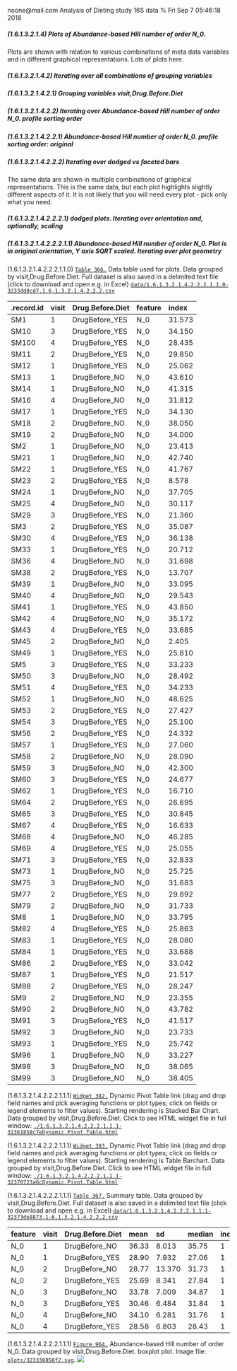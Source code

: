 noone@mail.com
Analysis of Dieting study 16S data
% Fri Sep  7 05:46:18 2018



##### \(1.6.1.3.2.1.4\) Plots of Abundance-based Hill number of order N_0.



Plots are shown with relation to various combinations of meta 
                   data variables and in different graphical representations. Lots of plots here.



##### \(1.6.1.3.2.1.4.2\) Iterating over all combinations of grouping variables




##### \(1.6.1.3.2.1.4.2.1\) Grouping variables visit,Drug.Before.Diet




##### \(1.6.1.3.2.1.4.2.2\) Iterating over Abundance-based Hill number of order N_0. profile sorting order




##### \(1.6.1.3.2.1.4.2.2.1\) Abundance-based Hill number of order N_0. profile sorting order: original




##### \(1.6.1.3.2.1.4.2.2.2\) Iterating over dodged vs faceted bars



The same data are shown in multiple combinations of graphical representations. 
                         This is the same data, but each plot highlights slightly different aspects of it.
                         It is not likely that you will need every plot - pick only what you need.



##### \(1.6.1.3.2.1.4.2.2.2.1\) dodged plots. Iterating over orientation and, optionally, scaling




##### \(1.6.1.3.2.1.4.2.2.2.1.1\) Abundance-based Hill number of order N_0. Plot is in original orientation, Y axis SQRT scaled. Iterating over plot geometry



\(1.6.1.3.2.1.4.2.2.2.1.1.0\) <a name="table.366"></a>[`Table 366.`](#table.366) Data table used for plots. Data grouped by visit,Drug.Before.Diet. Full dataset is also saved in a delimited text file (click to download and open e.g. in Excel) [`data/1.6.1.3.2.1.4.2.2.2.1.1.0-3233dd8cd7.1.6.1.3.2.1.4.2.2.2.csv`](data/1.6.1.3.2.1.4.2.2.2.1.1.0-3233dd8cd7.1.6.1.3.2.1.4.2.2.2.csv)




| .record.id | visit | Drug.Before.Diet | feature | index  |
|:-----------|:------|:-----------------|:--------|:-------|
| SM1        | 1     | DrugBefore\_YES  | N\_0    | 31.573 |
| SM10       | 3     | DrugBefore\_YES  | N\_0    | 34.150 |
| SM100      | 4     | DrugBefore\_YES  | N\_0    | 28.435 |
| SM11       | 2     | DrugBefore\_YES  | N\_0    | 29.850 |
| SM12       | 1     | DrugBefore\_YES  | N\_0    | 25.062 |
| SM13       | 1     | DrugBefore\_NO   | N\_0    | 43.610 |
| SM14       | 1     | DrugBefore\_NO   | N\_0    | 41.315 |
| SM16       | 4     | DrugBefore\_NO   | N\_0    | 31.812 |
| SM17       | 1     | DrugBefore\_YES  | N\_0    | 34.130 |
| SM18       | 2     | DrugBefore\_NO   | N\_0    | 38.050 |
| SM19       | 2     | DrugBefore\_NO   | N\_0    | 34.000 |
| SM2        | 1     | DrugBefore\_NO   | N\_0    | 23.413 |
| SM21       | 1     | DrugBefore\_NO   | N\_0    | 42.740 |
| SM22       | 1     | DrugBefore\_YES  | N\_0    | 41.767 |
| SM23       | 2     | DrugBefore\_YES  | N\_0    | 8.578  |
| SM24       | 1     | DrugBefore\_NO   | N\_0    | 37.705 |
| SM25       | 4     | DrugBefore\_NO   | N\_0    | 30.117 |
| SM29       | 3     | DrugBefore\_YES  | N\_0    | 21.360 |
| SM3        | 2     | DrugBefore\_YES  | N\_0    | 35.087 |
| SM30       | 4     | DrugBefore\_YES  | N\_0    | 36.138 |
| SM33       | 1     | DrugBefore\_YES  | N\_0    | 20.712 |
| SM36       | 4     | DrugBefore\_NO   | N\_0    | 31.698 |
| SM38       | 2     | DrugBefore\_YES  | N\_0    | 13.707 |
| SM39       | 1     | DrugBefore\_NO   | N\_0    | 33.095 |
| SM40       | 4     | DrugBefore\_NO   | N\_0    | 29.543 |
| SM41       | 1     | DrugBefore\_YES  | N\_0    | 43.850 |
| SM42       | 4     | DrugBefore\_NO   | N\_0    | 35.172 |
| SM43       | 4     | DrugBefore\_YES  | N\_0    | 33.685 |
| SM45       | 2     | DrugBefore\_NO   | N\_0    | 2.405  |
| SM49       | 1     | DrugBefore\_YES  | N\_0    | 25.810 |
| SM5        | 3     | DrugBefore\_YES  | N\_0    | 33.233 |
| SM50       | 3     | DrugBefore\_NO   | N\_0    | 28.492 |
| SM51       | 4     | DrugBefore\_YES  | N\_0    | 34.233 |
| SM52       | 1     | DrugBefore\_NO   | N\_0    | 48.625 |
| SM53       | 2     | DrugBefore\_YES  | N\_0    | 27.427 |
| SM54       | 3     | DrugBefore\_YES  | N\_0    | 25.100 |
| SM56       | 2     | DrugBefore\_YES  | N\_0    | 24.332 |
| SM57       | 1     | DrugBefore\_YES  | N\_0    | 27.060 |
| SM58       | 2     | DrugBefore\_NO   | N\_0    | 28.090 |
| SM59       | 3     | DrugBefore\_NO   | N\_0    | 42.300 |
| SM60       | 3     | DrugBefore\_YES  | N\_0    | 24.677 |
| SM62       | 1     | DrugBefore\_YES  | N\_0    | 16.710 |
| SM64       | 2     | DrugBefore\_YES  | N\_0    | 26.695 |
| SM65       | 3     | DrugBefore\_YES  | N\_0    | 30.845 |
| SM67       | 4     | DrugBefore\_YES  | N\_0    | 16.633 |
| SM68       | 4     | DrugBefore\_NO   | N\_0    | 46.285 |
| SM69       | 4     | DrugBefore\_YES  | N\_0    | 25.055 |
| SM71       | 3     | DrugBefore\_YES  | N\_0    | 32.833 |
| SM73       | 1     | DrugBefore\_NO   | N\_0    | 25.725 |
| SM75       | 3     | DrugBefore\_NO   | N\_0    | 31.683 |
| SM77       | 2     | DrugBefore\_YES  | N\_0    | 29.892 |
| SM79       | 2     | DrugBefore\_NO   | N\_0    | 31.733 |
| SM8        | 1     | DrugBefore\_NO   | N\_0    | 33.795 |
| SM82       | 4     | DrugBefore\_YES  | N\_0    | 25.863 |
| SM83       | 1     | DrugBefore\_YES  | N\_0    | 28.080 |
| SM84       | 1     | DrugBefore\_YES  | N\_0    | 33.688 |
| SM86       | 2     | DrugBefore\_YES  | N\_0    | 33.042 |
| SM87       | 1     | DrugBefore\_YES  | N\_0    | 21.517 |
| SM88       | 2     | DrugBefore\_YES  | N\_0    | 28.247 |
| SM9        | 2     | DrugBefore\_NO   | N\_0    | 23.355 |
| SM90       | 2     | DrugBefore\_NO   | N\_0    | 43.782 |
| SM91       | 3     | DrugBefore\_YES  | N\_0    | 41.517 |
| SM92       | 3     | DrugBefore\_NO   | N\_0    | 23.733 |
| SM93       | 1     | DrugBefore\_YES  | N\_0    | 25.742 |
| SM96       | 1     | DrugBefore\_NO   | N\_0    | 33.227 |
| SM98       | 3     | DrugBefore\_NO   | N\_0    | 38.065 |
| SM99       | 3     | DrugBefore\_NO   | N\_0    | 38.405 |







\(1.6.1.3.2.1.4.2.2.2.1.1.1\) <a name="widget.382"></a>[`Widget 382.`](#widget.382) Dynamic Pivot Table link (drag and drop field names and pick averaging 
                      functions or plot types; click on fields or legend elements to filter values). 
                      Starting rendering is Stacked Bar Chart. Data grouped by visit,Drug.Before.Diet. Click to see HTML widget file in full window: [`./1.6.1.3.2.1.4.2.2.2.1.1.1-32361858c7eDynamic.Pivot.Table.html`](./1.6.1.3.2.1.4.2.2.2.1.1.1-32361858c7eDynamic.Pivot.Table.html)





\(1.6.1.3.2.1.4.2.2.2.1.1.1\) <a name="widget.383"></a>[`Widget 383.`](#widget.383) Dynamic Pivot Table link (drag and drop field names and pick averaging 
                      functions or plot types; click on fields or legend elements to filter values). 
                      Starting rendering is Table Barchart. Data grouped by visit,Drug.Before.Diet. Click to see HTML widget file in full window: [`./1.6.1.3.2.1.4.2.2.2.1.1.1-32370723a6cDynamic.Pivot.Table.html`](./1.6.1.3.2.1.4.2.2.2.1.1.1-32370723a6cDynamic.Pivot.Table.html)


\(1.6.1.3.2.1.4.2.2.2.1.1.1\) <a name="table.367"></a>[`Table 367.`](#table.367) Summary table. Data grouped by visit,Drug.Before.Diet. Full dataset is also saved in a delimited text file (click to download and open e.g. in Excel) [`data/1.6.1.3.2.1.4.2.2.2.1.1.1-32373de8873.1.6.1.3.2.1.4.2.2.2.csv`](data/1.6.1.3.2.1.4.2.2.2.1.1.1-32373de8873.1.6.1.3.2.1.4.2.2.2.csv)




| feature | visit | Drug.Before.Diet | mean  | sd     | median | incidence |
|:--------|:------|:-----------------|:------|:-------|:-------|:----------|
| N\_0    | 1     | DrugBefore\_NO   | 36.33 | 8.013  | 35.75  | 1         |
| N\_0    | 1     | DrugBefore\_YES  | 28.90 | 7.932  | 27.06  | 1         |
| N\_0    | 2     | DrugBefore\_NO   | 28.77 | 13.370 | 31.73  | 1         |
| N\_0    | 2     | DrugBefore\_YES  | 25.69 | 8.341  | 27.84  | 1         |
| N\_0    | 3     | DrugBefore\_NO   | 33.78 | 7.009  | 34.87  | 1         |
| N\_0    | 3     | DrugBefore\_YES  | 30.46 | 6.484  | 31.84  | 1         |
| N\_0    | 4     | DrugBefore\_NO   | 34.10 | 6.281  | 31.76  | 1         |
| N\_0    | 4     | DrugBefore\_YES  | 28.58 | 6.803  | 28.43  | 1         |







\(1.6.1.3.2.1.4.2.2.2.1.1.1\) <a name="figure.964"></a>[`Figure 964.`](#figure.964) Abundance-based Hill number of order N_0. Data grouped by visit,Drug.Before.Diet.  boxplot plot.  Image file: [`plots/323338858f2.svg`](plots/323338858f2.svg).
![](plots/323338858f2.svg)